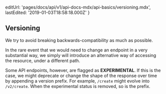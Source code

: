   editUrl: 'pages/docs/api/v1/api-docs-mdx/api-basics/versioning.mdx',
  lastEdited: '2019-01-03T18:58:18.000Z'
}

## Versioning

We try to avoid breaking backwards-compatibility as much as possible.

In the rare event that we would need to change an endpoint in a very substantial way, we simply will introduce an alternative way of accessing the resource, under a different path.

Some API endpoints, however, are flagged as **EXPERIMENTAL**. If this is the case, we might deprecate or change the shape of the response over time by appending a version prefix. For example, `/create` might evolve into `/v2/create`. When the experimental status is removed, so is the prefix.
